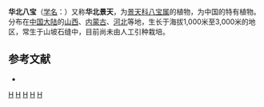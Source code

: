 {{Speciesbox 
| genus = Hylotelephium
| species = tatarinowii
| authority = (Maxim.) H. Ohba
| subdivision_ranks =[[变种|变种]]
| subdivision =
* 华北八宝 ''H. t.'' var. ''tatarinowii''
* [[全缘华北八宝|全缘华北八宝]] ''H. t.'' var. ''integrifolium''
}}

'''华北八宝'''（[[学名|学名]]：{{lang|la|''Hylotelephium tatarinowii''}}）又称'''华北景天'''，为[[景天科|景天科]][[八宝属|八宝属]]的植物，为中国的特有植物。分布在[[中国大陆|中国大陆]]的[[山西|山西]]、[[内蒙古|内蒙古]]、[[河北|河北]]等地，生长于海拔1,000米至3,000米的地区，常生于山坡石缝中，目前尚未由人工引种栽培。

== 参考文献 ==
<div class="references-small">
* {{cite web| url =http://www.bioinfo.cn/db05/KmzwSpecies.php?action=view&id=5677| title =华北八宝（原变种）| work =《中国高等植物数据库全库》| publisher =中国科学院微生物研究所| author =昆明植物研究所| accessdate =2009-02-25| deadurl =yes| archiveurl =https://web.archive.org/web/20160305010618/http://www.bioinfo.cn/db05/KmzwSpecies.php?action=view&id=5677| archivedate =2016-03-05}}
</div>
{{Taxonbar|from=Q10905471}}

{{DEFAULTSORT:Hylotelephium tatarinowii}}
[[Category:八宝属|H]]
[[Category:中國特有植物|H]]
[[Category:山西植物|H]]
[[Category:内蒙古植物|H]]
[[Category:河北植物|H]]